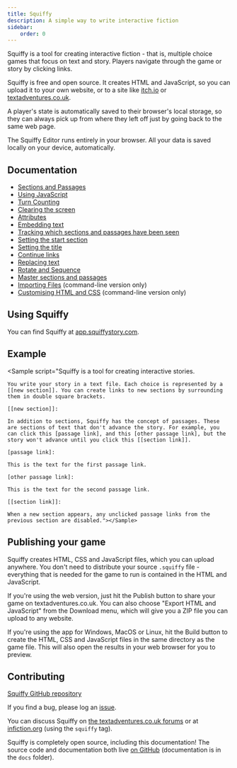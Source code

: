 ```yaml
---
title: Squiffy
description: A simple way to write interactive fiction
sidebar:
    order: 0
---
```



Squiffy is a tool for creating interactive fiction - that is,
multiple choice games that focus on text and story. Players
navigate through the game or story by clicking links.

Squiffy is free and open source. It creates HTML and JavaScript,
so you can upload it to your own website, or to a site like <a href="https://itch.io/">itch.io</a>
or <a href="https://textadventures.co.uk">textadventures.co.uk</a>.

A player's state is automatically saved to their browser's local
storage, so they can always pick up from where they left off
just by going back to the same web page.

The Squiffy Editor runs entirely in your browser.
All your data is saved locally on your device, automatically.

Documentation
-------------

- [Sections and Passages](sections-passages/)
- [Using JavaScript](javascript/)
- [Turn Counting](turncount/)
- [Clearing the screen](clear/)
- [Attributes](attributes/)
- [Embedding text](embed/)
- [Tracking which sections and passages have been seen](seen/)
- [Setting the start section](start.html)
- [Setting the title](title.html)
- [Continue links](continue.html)
- [Replacing text](replace.html)
- [Rotate and Sequence](rotate-sequence.html)
- [Master sections and passages](master.html)
- [Importing Files](import.html) (command-line version only)
- [Customising HTML and CSS](customise.html) (command-line version only)

Using Squiffy
-------------

You can find Squiffy at [app.squiffystory.com](https://app.squiffystory.com/).

Example
-------

<Sample script="Squiffy is a tool for creating interactive stories.

    You write your story in a text file. Each choice is represented by a [[new section]]. You can create links to new sections by surrounding them in double square brackets.

    [[new section]]:

    In addition to sections, Squiffy has the concept of passages. These are sections of text that don't advance the story. For example, you can click this [passage link], and this [other passage link], but the story won't advance until you click this [[section link]].

    [passage link]:

    This is the text for the first passage link.

    [other passage link]:

    This is the text for the second passage link.

    [[section link]]:

    When a new section appears, any unclicked passage links from the previous section are disabled."></Sample>

Publishing your game
--------------------

Squiffy creates HTML, CSS and JavaScript files, which you can upload anywhere. You don't need to distribute your source `.squiffy` file - everything that is needed for the game to run is contained in the HTML and JavaScript.

If you're using the web version, just hit the Publish button to share your game on textadventures.co.uk. You can also choose "Export HTML and JavaScript" from the Download menu, which will give you a ZIP file you can upload to any website.

If you're using the app for Windows, MacOS or Linux, hit the Build button to create the HTML, CSS and JavaScript files in the same directory as the game file. This will also open the results in your web browser for you to preview.

Contributing
------------

[Squiffy GitHub repository](https://github.com/textadventures/squiffy)

If you find a bug, please log an [issue](https://github.com/textadventures/squiffy/issues).

You can discuss Squiffy on [the textadventures.co.uk forums](https://textadventures.co.uk/forum/squiffy) or at [infiction.org](https://intfiction.org/tag/squiffy) (using the `squiffy` tag).

Squiffy is completely open source, including this documentation! The source code and documentation both live [on GitHub](https://github.com/textadventures/squiffy) (documentation is in the `docs` folder).